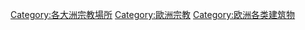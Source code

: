[[Category:各大洲宗教場所|Category:各大洲宗教場所]]
[[Category:歐洲宗教|Category:歐洲宗教]]
[[Category:欧洲各类建筑物‎|Category:欧洲各类建筑物‎]]